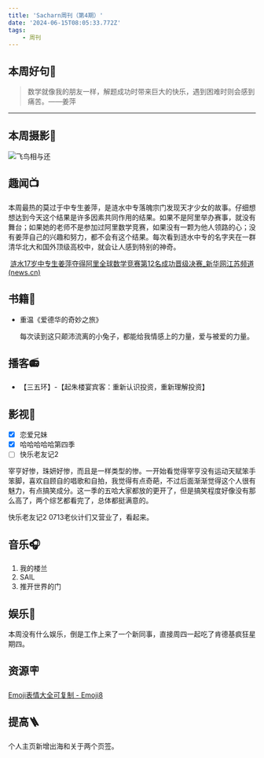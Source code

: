 ```yaml
---
title: 'Sacharn周刊（第4期）'
date: '2024-06-15T08:05:33.772Z'
tags: 
    - 周刊
---
```

## 本周好句📃

> 数学就像我的朋友一样，解题成功时带来巨大的快乐，遇到困难时则会感到痛苦。——姜萍

---

## 本周摄影📸

![飞鸟相与还](/images/sunset.jpg)

## 趣闻📺

本周最热的莫过于中专生姜萍，是涟水中专落魄宗门发现天才少女的故事。仔细想想达到今天这个结果是许多因素共同作用的结果。如果不是阿里举办赛事，就没有舞台；如果她的老师不是参加过阿里数学竞赛，如果没有一颗为他人领路的心；没有姜萍自己的兴趣和努力，都不会有这个结果。每次看到涟水中专的名字夹在一群清华北大和国外顶级高校中，就会让人感到特别的神奇。

​	[涟水17岁中专生姜萍夺得阿里全球数学竞赛第12名成功晋级决赛_新华网江苏频道 (news.cn)](http://js.news.cn/20240615/afbb69c33c53477a9398a2fac6f8f7b0/c.html)

## 书籍📔
- 重温《爱德华的奇妙之旅》

  每次读到这只颠沛流离的小兔子，都能给我情感上的力量，爱与被爱的力量。
## 播客📻
- 【三五环】-【起朱楼宴宾客：重新认识投资，重新理解投资】
## 影视🎥
- [x] 恋爱兄妹
- [x] 哈哈哈哈哈第四季
- [ ] 快乐老友记2

​宰亨好惨，珠妍好惨，而且是一样类型的惨。一开始看觉得宰亨没有运动天赋笨手笨脚，喜欢自顾自的唱歌和自拍，我觉得有点奇葩，不过后面渐渐觉得这个人很有魅力，有点搞笑成分。这一季的五哈大家都放的更开了，但是搞笑程度好像没有那么高了，两个综艺都看完了，总体都挺满意的。

​快乐老友记2 0713老伙计们又营业了，看起来。

## 音乐🎧
1. 我的楼兰
2. SAIL
3. 推开世界的门
## 娱乐🫧
本周没有什么娱乐，倒是工作上来了一个新同事，直接周四一起吃了肯德基疯狂星期四。
## 资源🪧
[Emoji表情大全可复制 - Emoji8](https://emoji8.com/zh-hans/)

## 提高🪜
个人主页新增出海和关于两个页签。